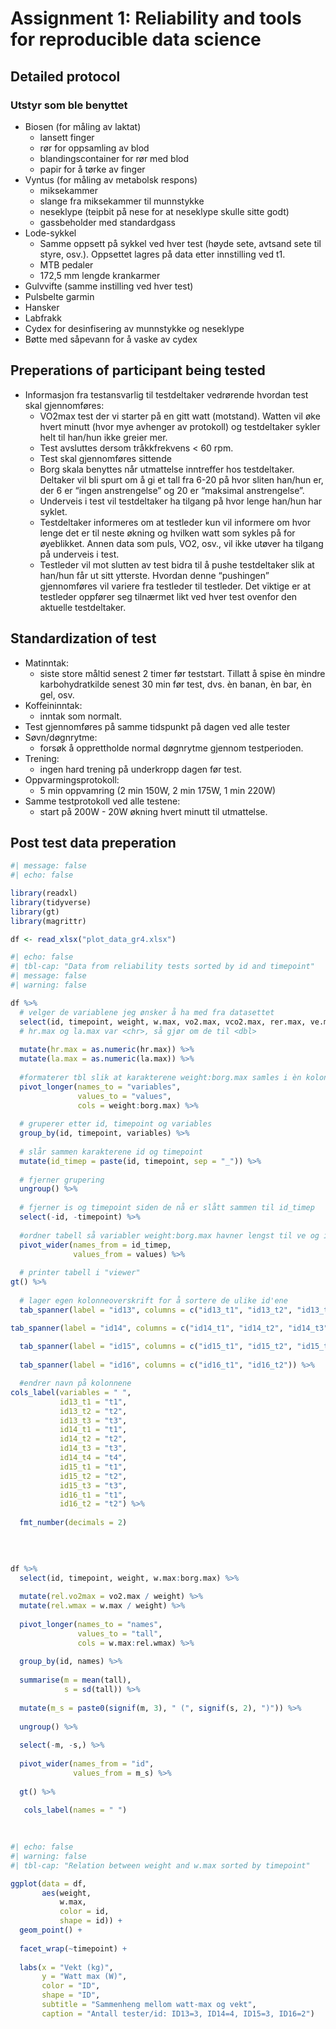 

# Assignment 1: Reliability and tools for reproducible data science {#assignment1}


## Detailed protocol
### Utstyr som ble benyttet 

 - Biosen (for måling av laktat) 
    - lansett finger
    - rør for oppsamling av blod
    - blandingscontainer for rør med blod
    - papir for å tørke av finger
 - Vyntus (for måling av metabolsk respons)
    - miksekammer
    - slange fra miksekammer til munnstykke
    - neseklype (teipbit på nese for at neseklype skulle sitte godt)
    - gassbeholder med standardgass
 - Lode-sykkel
    - Samme oppsett på sykkel ved hver test (høyde sete, avtsand sete til styre, osv.). Oppsettet lagres på data etter innstilling ved t1.
    - MTB pedaler
    - 172,5 mm lengde krankarmer
 - Gulvvifte (samme instilling ved hver test)
 - Pulsbelte garmin
 - Hansker
 - Labfrakk
 - Cydex for desinfisering av munnstykke og neseklype
 - Bøtte med såpevann for å vaske av cydex
 
 

## Preperations of participant being tested
  - Informasjon fra testansvarlig til testdeltaker vedrørende hvordan     test skal gjennomføres:
      - VO2max test der vi starter på en gitt watt (motstand). Watten vil øke hvert minutt (hvor mye avhenger av protokoll) og testdeltaker sykler helt til han/hun ikke greier mer. 
      - Test avsluttes dersom tråkkfrekvens < 60 rpm. 
      - Test skal gjennomføres sittende
      - Borg skala benyttes når utmattelse inntreffer hos testdeltaker. Deltaker vil bli spurt om å gi et tall fra 6-20 på hvor sliten han/hun er, der 6 er "ingen anstrengelse" og 20 er "maksimal anstrengelse". 
      - Underveis i test vil testdeltaker ha tilgang på hvor lenge han/hun har syklet. 
      - Testdeltaker informeres om at testleder kun vil informere om hvor lenge det er til neste økning og hvilken watt som sykles på for øyeblikket. Annen data som puls, VO2, osv., vil ikke utøver ha tilgang på underveis i test. 
      - Testleder vil mot slutten av test bidra til å pushe testdeltaker slik at han/hun får ut sitt ytterste. Hvordan denne "pushingen" gjennomføres vil variere fra testleder til testleder. Det viktige er at testleder oppfører seg tilnærmet likt ved hver test ovenfor den aktuelle testdeltaker. 
      
    

## Standardization of test
 - Matinntak: 
    - siste store måltid senest 2 timer før teststart. Tillatt å spise èn mindre karbohydratkilde senest 30 min før test, dvs. èn banan, èn bar, èn gel, osv. 
 - Koffeininntak: 
    - inntak som normalt. 
 - Test gjennomføres på samme tidspunkt på dagen ved alle tester
 - Søvn/døgnrytme: 
    - forsøk å opprettholde normal døgnrytme gjennom testperioden. 
 - Trening: 
    - ingen hard trening på underkropp dagen før test. 
 - Oppvarmingsprotokoll: 
    - 5 min oppvamring (2 min 150W, 2 min 175W, 1 min 220W)
 - Samme testprotokoll ved alle testene: 
    - start på 200W - 20W økning hvert minutt til utmattelse. 
 
 
 

## Post test data preperation

   

  
```r
#| message: false
#| echo: false

library(readxl)
library(tidyverse)
library(gt)
library(magrittr)

df <- read_xlsx("plot_data_gr4.xlsx")

```




```r
#| echo: false
#| tbl-cap: "Data from reliability tests sorted by id and timepoint"
#| message: false
#| warning: false

df %>% 
  # velger de variablene jeg ønsker å ha med fra datasettet
  select(id, timepoint, weight, w.max, vo2.max, vco2.max, rer.max, ve.max, bf.max, hr.max, la.max, borg.max) %>% 
  # hr.max og la.max var <chr>, så gjør om de til <dbl>
  
  mutate(hr.max = as.numeric(hr.max)) %>% 
  mutate(la.max = as.numeric(la.max)) %>% 
  
  #formaterer tbl slik at karakterene weight:borg.max samles i èn kolonne og tilhørende verdier ved siden i en egen kolonne.
  pivot_longer(names_to = "variables", 
               values_to = "values", 
               cols = weight:borg.max) %>% 
  
  # gruperer etter id, timepoint og variables
  group_by(id, timepoint, variables) %>% 
  
  # slår sammen karakterene id og timepoint
  mutate(id_timep = paste(id, timepoint, sep = "_")) %>% 
  
  # fjerner grupering
  ungroup() %>% 
  
  # fjerner is og timepoint siden de nå er slått sammen til id_timep
  select(-id, -timepoint) %>% 
  
  #ordner tabell så variabler weight:borg.max havner lengst til ve og id_timep får hver sin kolonne
  pivot_wider(names_from = id_timep, 
              values_from = values) %>% 
  
  # printer tabell i "viewer"
gt() %>% 
  
  # lager egen kolonneoverskrift for å sortere de ulike id'ene
  tab_spanner(label = "id13", columns = c("id13_t1", "id13_t2", "id13_t3")) %>% 

tab_spanner(label = "id14", columns = c("id14_t1", "id14_t2", "id14_t3", "id14_t4")) %>% 
  
  tab_spanner(label = "id15", columns = c("id15_t1", "id15_t2", "id15_t3")) %>% 
  
  tab_spanner(label = "id16", columns = c("id16_t1", "id16_t2")) %>% 

  #endrer navn på kolonnene
cols_label(variables = " ", 
           id13_t1 = "t1", 
           id13_t2 = "t2", 
           id13_t3 = "t3", 
           id14_t1 = "t1", 
           id14_t2 = "t2", 
           id14_t3 = "t3",
           id14_t4 = "t4",
           id15_t1 = "t1", 
           id15_t2 = "t2",
           id15_t3 = "t3",
           id16_t1 = "t1", 
           id16_t2 = "t2") %>% 
  
  fmt_number(decimals = 2)
  
  
  
```


```r


df %>% 
  select(id, timepoint, weight, w.max:borg.max) %>% 
  
  mutate(rel.vo2max = vo2.max / weight) %>% 
  mutate(rel.wmax = w.max / weight) %>% 
  
  pivot_longer(names_to = "names", 
               values_to = "tall", 
               cols = w.max:rel.wmax) %>% 
  
  group_by(id, names) %>% 
  
  summarise(m = mean(tall), 
            s = sd(tall)) %>% 
  
  mutate(m_s = paste0(signif(m, 3), " (", signif(s, 2), ")")) %>% 
  
  ungroup() %>% 
  
  select(-m, -s,) %>% 
  
  pivot_wider(names_from = "id", 
              values_from = m_s) %>% 
   
  gt() %>% 
  
   cols_label(names = " ")
  
  
```




```r
#| echo: false
#| warning: false
#| tbl-cap: "Relation between weight and w.max sorted by timepoint"

ggplot(data = df, 
       aes(weight, 
           w.max, 
           color = id, 
           shape = id)) +
  geom_point() +
  
  facet_wrap(~timepoint) +
  
  labs(x = "Vekt (kg)", 
       y = "Watt max (W)", 
       color = "ID", 
       shape = "ID", 
       subtitle = "Sammenheng mellom watt-max og vekt", 
       caption = "Antall tester/id: ID13=3, ID14=4, ID15=3, ID16=2")

```


